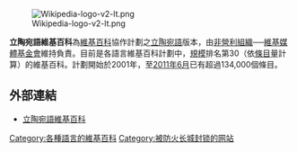 [[File:Wikipedia-logo-v2-lt.png|right]]

'''立陶宛語維基百科'''為[[維基百科|維基百科]]協作計劃之[[立陶宛語|立陶宛語]]版本，由[[非營利組織|非營利組織]]──[[維基媒體基金會|維基媒體基金會]]維持負責。目前是各語言維基百科計劃中，[[規模|規模]]排名第30（依[[條目|條目]]量計算）的維基百科。計劃開始於2001年，至[[2011年6月|2011年6月]]已有超過134,000個條目。

== 外部連結 ==
* [https://lt.wikipedia.org/wiki/Pagrindinis_puslapis 立陶宛語維基百科]

{{Wikipedia-stub}}

{{Wikipedia Editions}}

[[Category:各種語言的維基百科|Category:各種語言的維基百科]]
[[Category:被防火长城封锁的网站|Category:被防火长城封锁的网站]]